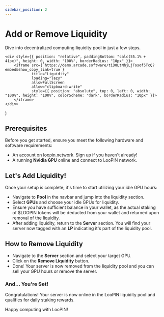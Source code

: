 ```yaml
---
sidebar_position: 2
---
```


# Add or Remove Liquidity

Dive into decentralized computing liquidity pool in just a few steps.

    <div style={{ position: "relative", paddingBottom: "calc(55.1% + 41px)", height: 0, width: "100%", borderRadius: "10px" }}>
        <iframe src={`https://demo.arcade.software/tiD0LtNhjLjTosof5TcQ?embed&show_copy_link=true`}
                title="Liquidity"
                loading="lazy"
                allowFullScreen
                allow="clipboard-write"
                style={{ position: "absolute", top: 0, left: 0, width: "100%", height: "100%", colorScheme: "dark", borderRadius: "10px" }}>
        </iframe>
    </div>
)

<Arcade/>

## Prerequisites

Before you get started, ensure you meet the following hardware and software requirements:

- An account on [loopin.network](https://loopin.network). Sign up if you haven't already!
- A running **Nvidia GPU** online and connect to LooPIN network.

## Let's Add Liquidity!

Once your setup is complete, it's time to start utilizing your idle GPU hours:
- Navigate to **Pool** in the navbar and jump into the liquidity section.
- Select **GPUs** and choose your idle GPUs for liquidity.
- Ensure you have sufficient balance in your wallet, as the actual staking of $LOOPIN tokens will be deducted from your wallet and returned upon removal of the liquidity.
- After adding liquidity, return to the **Server** section. You will find your server now tagged with an **LP** indicating it's part of the liquidity pool.

## How to Remove Liquidity

- Navigate to the **Server** section and select your target GPU.
- Click on the **Remove Liquidity** button.
- Done! Your server is now removed from the liquidity pool and you can sell your GPU hours or remove the server.

### And... You're Set!

Congratulations! Your server is now online in the LooPIN liquidity pool and qualifies for daily staking rewards.

Happy computing with LooPIN!
